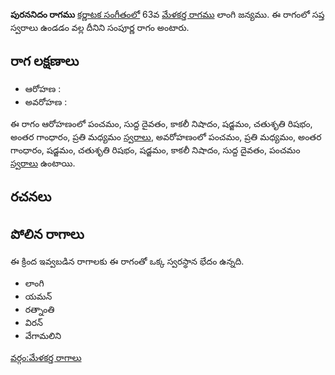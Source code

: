 {{Infobox ragam
	| name          	= పురననిదం
	| synonym	    	= 
	| mela          	= 
	| chakra        	= 
	| janaka        	= 
	| type          	= సంపూర్ణ
	| arohanam      	= {{svaraC|P|D1|N3|S|R2|G3|M2}} 
	| avarohanam    	= {{svaraC|P|M2|G3|S|R2|S|N3|D1|P}}
	| jeeva         	=
	| chhaya        	=
	| nyasa         	=
	| vishesha      	= 
	| equivalent  		= 
}}
{{కర్ణాటక సంగీత రాగాలు}}
'''పురననిదం రాగము''' [[కర్ణాటక సంగీతం]]లో 63వ [[మేళకర్త రాగము]] లాంగి జన్యము.  ఈ రాగంలో సప్త స్వరాలు ఉండడం వల్ల దీనిని సంపూర్ణ రాగం అంటారు.


==రాగ లక్షణాలు==


* ఆరోహణ : {{svaraC|P|D1|N3|S|R2|G3|M2}} 
* అవరోహణ : {{svaraC|P|M2|G3|S|R2|S|N3|D1|P}}

ఈ రాగం ఆరోహణంలో పంచమం, సుద్ద దైవతం, కాకలీ నిషాదం, షడ్జమం, చతుశృతి రిషభం, అంతర గాంధారం, ప్రతి మధ్యమం [[స్వరాలు]], అవరోహణంలో పంచమం, ప్రతి మధ్యమం, అంతర గాంధారం, షడ్జమం, చతుశృతి రిషభం, షడ్జమం, కాకలీ నిషాదం, సుద్ద దైవతం, పంచమం [[స్వరాలు]] ఉంటాయి.

==రచనలు==



==పోలిన రాగాలు==
ఈ క్రింద ఇవ్వబడిన రాగాలకు ఈ రాగంతో ఒక్క స్వరస్థాన భేదం ఉన్నది.
* లాంగి
* యమన్
* రత్నాంతి
* విరన్
* వేగామలిని



[[వర్గం:మేళకర్త రాగాలు]]